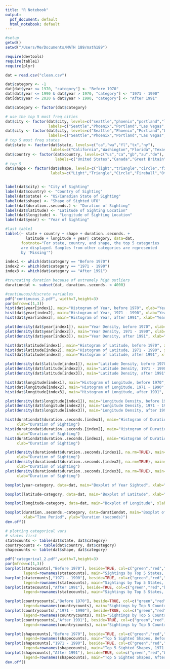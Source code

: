 ```yaml
---
title: "R Notebook"
output:
  pdf_document: default
  html_notebook: default
---
```


```r
#setup
getwd()
setwd("/Users/Me/Documents/MATH 189/math189")

require(devtools)
require(table1)
require(plyr)
```

```r
dat = read.csv("clean.csv")
```

```r
dat$category <- -1
dat[dat$year <= 1970, "category"] <- "Before 1970"
dat[dat$year <= 1990 & dat$year > 1970, "category"] <- "1971 - 1990"
dat[dat$year <= 2020 & dat$year > 1990, "category"] <- "After 1991"
```

```r
dat$category <- factor(dat$category)

# use the top 5 most freq cities
dat$city <- factor(dat$city, levels=c("seattle","phoenix","portland","las vegas", "los angeles"),
                   labels=c("Seattle","Phoenix","Portland","Las Vegas", "Los Angeles"))
dat$city <- factor(dat$city, levels=c("Seattle","Phoenix","Portland","Las Vegas", "Los Angeles", "Missing"),
                   labels=c("Seattle","Phoenix","Portland","Las Vegas", "Los Angeles", "Other"))
# top 5 most freq states
dat$state <- factor(dat$state, levels=c("ca","wa","fl","tx","ny"),
                    labels=c("California","Washington","Florida","Texas","New York"))
dat$country <- factor(dat$country, levels=c("us","ca","gb","au","de"),
                      labels=c("United States","Canada","Great Britain","Australia","Germany"))
# top 5
dat$shape <- factor(dat$shape, levels=c("light","triangle","circle","fireball","other"),
                    labels=c("Light","Triangle","Circle","Fireball","Other"))


label(dat$city) <- "City of Sighting"
label(dat$country) <- "Country of Sighting"
label(dat$state) <- "US/Canadian State of Sighting"
label(dat$shape) <- "Shape of Sighted UFO"
label(dat$duration..seconds.) <- "Duration of Sighting"
label(dat$latitude) <- "Latitude of Sighting Location"
label(dat$longitude) <- "Longitude of Sighting Location"
label(dat$year) <- "Year of Sighting"

#last table1
table1(~ state + country + shape + duration..seconds. + 
         latitude + longitude + year| category, data=dat,
       footnote="For state, country, and shape, the top 5 categories
       are displayed. Samples from other categories are represented
       by 'Missing'")
```

```r
index1 <- which(dat$category == "Before 1970")
index2 <- which(dat$category == "1971 - 1990")
index3 <- which(dat$category == "After 1991")

#truncating duration because of extremely high outliers
durationdat <- subset(dat, duration..seconds. < 4000)

#continuous/discrete variables
pdf("continuous_2.pdf", width=7,height=3)
par(mfrow=c(1,3))
hist(dat$year[index1], main="Histogram of Year, before 1970", xlab="Year Sighted")
hist(dat$year[index2], main="Histogram of Year, 1971 - 1990", xlab="Year Sighted")
hist(dat$year[index3], main="Histogram of Year, after 1991", xlab="Year Sighted")

plot(density(dat$year[index1]), main="Year Density, before 1970", xlab="Year Sighted")
plot(density(dat$year[index2]), main="Year Density, 1971 - 1990", xlab="Year Sighted")
plot(density(dat$year[index3]), main="Year Density, after 1991", xlab="Year Sighted")

hist(dat$latitude[index1], main="Histogram of Latitude, before 1970", xlab="Latitude")
hist(dat$latitude[index2], main="Histogram of Latitude, 1971 - 1990", xlab="Latitude")
hist(dat$latitude[index3], main="Histogram of Latitude, after 1991", xlab="Latitude")

plot(density(dat$latitude[index1]), main="Latitude Density, before 1970", xlab="Latitude")
plot(density(dat$latitude[index2]), main="Latitude Density, 1971 - 1990", xlab="Latitude")
plot(density(dat$latitude[index3]), main="Latitude Density, after 1991", xlab="Latitude")

hist(dat$longitude[index1], main="Histogram of Longitude, before 1970", xlab="Longitude")
hist(dat$longitude[index2], main="Histogram of Longitude, 1971 - 1990", xlab="Longitude")
hist(dat$longitude[index3], main="Histogram of Longitude, after 1991", xlab="Longitude")

plot(density(dat$longitude[index1]), main="Longitude Density, before 1970", xlab="Longitude")
plot(density(dat$longitude[index2]), main="Longitude Density, 1971 - 1990", xlab="Longitude")
plot(density(dat$longitude[index3]), main="Longitude Density, after 1991", xlab="Longitude")

hist(durationdat$duration..seconds.[index1], main="Histogram of Duration, before 1970",
     xlab="Duration of Sighting")
hist(durationdat$duration..seconds.[index2], main="Histogram of Duration, 1971-1990",
     xlab="Duration of Sighting")
hist(durationdat$duration..seconds.[index3], main="Histogram of Duration, after 1991",
     xlab="Duration of Sighting")

plot(density(durationdat$duration..seconds.[index1], na.rm=TRUE), main="Duration Density, before 1970",
     xlab="Duration of Sighting")
plot(density(durationdat$duration..seconds.[index2], na.rm=TRUE), main="Duration Density, 1971-1990",
     xlab="Duration of Sighting")
plot(density(durationdat$duration..seconds.[index3], na.rm=TRUE), main="Duration Density, after 1991",
     xlab="Duration of Sighting")

boxplot(year~category, data=dat, main="Boxplot of Year Sighted", xlab="Time Period")

boxplot(latitude~category, data=dat, main="Boxplot of Latitude", xlab="Time Period")

boxplot(longitude~category, data=dat, main="Boxplot of Longitude", xlab="Time Period")

boxplot(duration..seconds.~category, data=durationdat, main="Boxplot of Duration of Sighting",
        xlab="Time Period", ylab="Duration (seconds)")
dev.off()
```
```r
# plotting categorical vars
# states first
statecounts <- table(dat$state, dat$category)
countrycounts <- table(dat$country, dat$category)
shapecounts <- table(dat$shape, dat$category)

pdf("categorical_2.pdf",width=7,height=3)
par(mfrow=c(1,3))
barplot(statecounts[,"Before 1970"], beside=TRUE, col=c("green","red","blue","yellow","orange"),
        legend=rownames(statecounts), main="Sightings by Top 5 States, Before 1970")
barplot(statecounts[,"1971 - 1990"], beside=TRUE, col=c("green","red","blue","yellow","orange"),
        legend=rownames(statecounts), main="Sightings by Top 5 States, 1971 - 1990")
barplot(statecounts[,"After 1991"], beside=TRUE, col=c("green","red","blue","yellow","orange"),
        legend=rownames(statecounts), main="Sightings by Top 5 States, After 1991")

barplot(countrycounts[,"Before 1970"], beside=TRUE, col=c("green","red","blue","yellow","orange"),
        legend=rownames(countrycounts), main="Sightings by Top 5 Countries, Before 1970")
barplot(countrycounts[,"1971 - 1990"], beside=TRUE, col=c("green","red","blue","yellow","orange"),
        legend=rownames(countrycounts), main="Sightings by Top 5 Countries, 1971 - 1990")
barplot(countrycounts[,"After 1991"], beside=TRUE, col=c("green","red","blue","yellow","orange"),
        legend=rownames(countrycounts), main="Sightings by Top 5 Countries, After 1991")

barplot(shapecounts[,"Before 1970"], beside=TRUE, col=c("green","red","blue","yellow","orange"),
        legend=rownames(shapecounts), main="Top 5 Sighted Shapes, Before 1970")
barplot(shapecounts[,"1971 - 1990"], beside=TRUE, col=c("green","red","blue","yellow","orange"),
        legend=rownames(shapecounts), main="Top 5 Sighted Shapes, 1971 - 1990")
barplot(shapecounts[,"After 1991"], beside=TRUE, col=c("green","red","blue","yellow","orange"),
        legend=rownames(shapecounts), main="Top 5 Sighted Shapes, After 1991")
dev.off()
```


